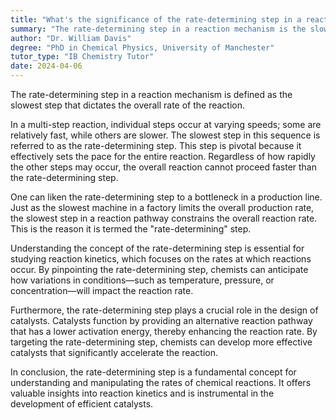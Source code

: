 ```yaml
---
title: "What's the significance of the rate-determining step in a reaction mechanism?"
summary: "The rate-determining step in a reaction mechanism is the slowest step that determines the overall rate of the reaction."
author: "Dr. William Davis"
degree: "PhD in Chemical Physics, University of Manchester"
tutor_type: "IB Chemistry Tutor"
date: 2024-04-06
---
```


The rate-determining step in a reaction mechanism is defined as the slowest step that dictates the overall rate of the reaction.

In a multi-step reaction, individual steps occur at varying speeds; some are relatively fast, while others are slower. The slowest step in this sequence is referred to as the rate-determining step. This step is pivotal because it effectively sets the pace for the entire reaction. Regardless of how rapidly the other steps may occur, the overall reaction cannot proceed faster than the rate-determining step.

One can liken the rate-determining step to a bottleneck in a production line. Just as the slowest machine in a factory limits the overall production rate, the slowest step in a reaction pathway constrains the overall reaction rate. This is the reason it is termed the "rate-determining" step.

Understanding the concept of the rate-determining step is essential for studying reaction kinetics, which focuses on the rates at which reactions occur. By pinpointing the rate-determining step, chemists can anticipate how variations in conditions—such as temperature, pressure, or concentration—will impact the reaction rate.

Furthermore, the rate-determining step plays a crucial role in the design of catalysts. Catalysts function by providing an alternative reaction pathway that has a lower activation energy, thereby enhancing the reaction rate. By targeting the rate-determining step, chemists can develop more effective catalysts that significantly accelerate the reaction.

In conclusion, the rate-determining step is a fundamental concept for understanding and manipulating the rates of chemical reactions. It offers valuable insights into reaction kinetics and is instrumental in the development of efficient catalysts.
    